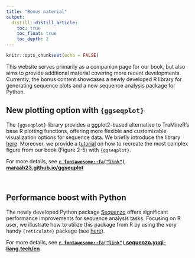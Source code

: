 ```yaml
---
title: "Bonus material"
output:
  distill::distill_article:
    toc: true
    toc_float: true
    toc_depth: 2
---
```




```r
knitr::opts_chunk$set(echo = FALSE)
```

This website serves primarily as a companion page for our book, but also aims to provide additional material covering more recent developments. Currently, the bonus content showcases a newly developed R library for generating sequence plots and a new sequence analysis package for Python.

## New plotting option with `{ggseqplot}`
The `{ggseqplot}` library provides a ggplot2-based alternative to TraMineR's base R plotting functions, offering more flexible and customizable visualization options for sequence data. We briefly introduce the library  [here](rChapter2-4_ggseqplot.html). Moreover, we provide a [tutorial](rChapter5-5_ggseqplot.html) on how to recreate the most complex figure from our book (Figure 2-5) with `{ggseqplot}`. 

For more details, see  **[`r fontawesome::fa("link")` maraab23.github.io/ggseqplot](https://maraab23.github.io/ggseqplot/)**

\

## Performance boost with Python
The newly developed Python package [Sequenzo](bonus_sequenzo.html) offers significant performance improvements for sequence analysis tasks. Focusing on R user, we illustrate how to utilize
this package from R by using the very handy `{reticulate}` package (see [here](bonus_sequenzo.html)).

For more details, see **[`r fontawesome::fa("link")` sequenzo.yuqi-liang.tech/en](https://sequenzo.yuqi-liang.tech/en/)**
 



